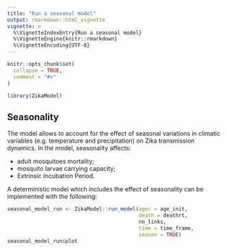 ```yaml
---
title: "Run a seasonal model"
output: rmarkdown::html_vignette
vignette: >
  %\VignetteIndexEntry{Run a seasonal model}
  %\VignetteEngine{knitr::rmarkdown}
  %\VignetteEncoding{UTF-8}
---
```


```r
knitr::opts_chunk$set(
  collapse = TRUE,
  comment = "#>"
)
```

```r
library(ZikaModel)
```

## Seasonality 
The model allows to account for the effect of seasonal variations in climatic 
variables (e.g. temperature and precipitation) on Zika transmission dynamics. 
In the model, seasonality affects: 

* adult mosquitoes mortality;
* mosquito larvae carrying capacity;
* Extrinsic Incubation Period.

A deterministic model which includes the effect of seasonality can be implemented
with the following:

```r
seasonal_model_run <- ZikaModel::run_model(agec = age_init,
                                           death = deathrt,
                                           nn_links,
                                           time = time_frame,
                                           season = TRUE)
seasonal_model_run$plot
```
